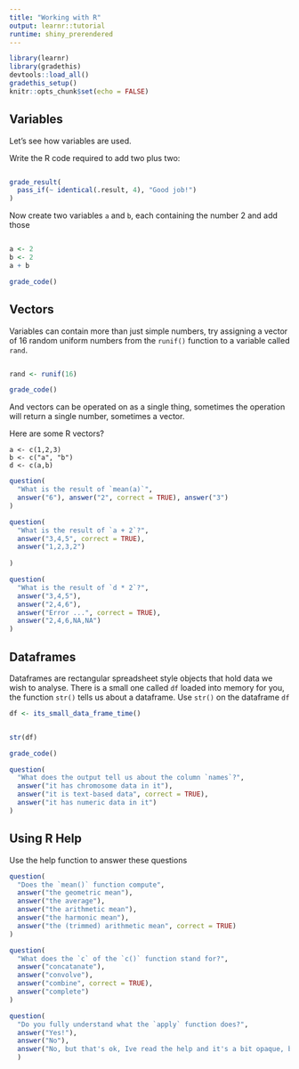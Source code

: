 ```yaml
---
title: "Working with R"
output: learnr::tutorial
runtime: shiny_prerendered
---
```


```r
library(learnr)
library(gradethis)
devtools::load_all()
gradethis_setup()
knitr::opts_chunk$set(echo = FALSE)
```


## Variables

Let's see how variables are used.

Write the R code required to add two plus two:

```r

```
```r
grade_result(
  pass_if(~ identical(.result, 4), "Good job!")
)
```

Now create two variables `a` and `b`, each containing the number 2 and add those

```r

```
```r
a <- 2
b <- 2
a + b
```
```r
grade_code()
```

## Vectors

Variables can contain more than just simple numbers, try assigning a vector of 16 random uniform numbers from the `runif()` function to a variable called `rand`.

```r

```
```r
rand <- runif(16)
```
```r
grade_code()
```

And vectors can be operated on as a single thing, sometimes the operation will return a single number, sometimes a vector.

Here are some R vectors?
```
a <- c(1,2,3)
b <- c("a", "b")
d <- c(a,b)
```

```r
question(
  "What is the result of `mean(a)`",
  answer("6"), answer("2", correct = TRUE), answer("3")
)
```
```r
question(
  "What is the result of `a + 2`?",
  answer("3,4,5", correct = TRUE), 
  answer("1,2,3,2") 
  
)
```
```r
question(
  "What is the result of `d * 2`?",
  answer("3,4,5"),
  answer("2,4,6"),
  answer("Error ...", correct = TRUE),
  answer("2,4,6,NA,NA")
)

```

## Dataframes

Dataframes are rectangular spreadsheet style objects that hold data we wish to analyse. There is a small one called `df` loaded into memory for you, the function `str()` tells us about a dataframe. Use `str()` on the dataframe `df`

```r
df <- its_small_data_frame_time()
```
```r

```
```r
str(df)
```
```r
grade_code()
```

```r
question(
  "What does the output tell us about the column `names`?",
  answer("it has chromosome data in it"),
  answer("it is text-based data", correct = TRUE),
  answer("it has numeric data in it")
)
```

## Using R Help

Use the help function to answer these questions

```r
question(
  "Does the `mean()` function compute",
  answer("the geometric mean"),
  answer("the average"),
  answer("the arithmetic mean"),
  answer("the harmonic mean"),
  answer("the (trimmed) arithmetic mean", correct = TRUE)
)
```

```r
question(
  "What does the `c` of the `c()` function stand for?",
  answer("concatanate"),
  answer("convolve"),
  answer("combine", correct = TRUE),
  answer("complete")
)
```

```r
question(
  "Do you fully understand what the `apply` function does?",
  answer("Yes!"),
  answer("No"),
  answer("No, but that's ok, Ive read the help and it's a bit opaque, but I think some googling will help", correct = TRUE)
  )

```


